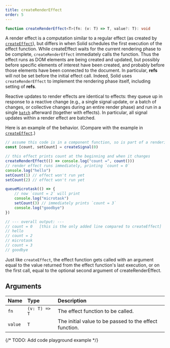 ```yaml
---
title: createRenderEffect
order: 5
---
```


```ts
function createRenderEffect<T>(fn: (v: T) => T, value?: T): void
```

A render effect is a computation similar to a regular effect (as created by [`createEffect`](/reference/basic-reactivity/create-effect)), but differs in when Solid schedules the first execution of the effect function. While createEffect waits for the current rendering phase to be complete, `createRenderEffect` immediately calls the function. Thus the effect runs as DOM elements are being created and updated, but possibly before specific elements of interest have been created, and probably before those elements have been connected to the document. In particular, **refs** will not be set before the initial effect call. Indeed, Solid uses `createRenderEffect` to implement the rendering phase itself, including setting of **refs**.

Reactive updates to render effects are identical to effects: they queue up in response to a reactive change (e.g., a single signal update, or a batch of changes, or collective changes during an entire render phase) and run in a single [`batch`](/reference/reactive-utilities/batch) afterward (together with effects). In particular, all signal updates within a render effect are batched.

Here is an example of the behavior. (Compare with the example in [`createEffect`](/reference/basic-reactivity/create-effect).)

```ts
// assume this code is in a component function, so is part of a rendering phase
const [count, setCount] = createSignal(0)

// this effect prints count at the beginning and when it changes
createRenderEffect(() => console.log("count =", count()))
// render effect runs immediately, printing `count = 0`
console.log("hello")
setCount(1) // effect won't run yet
setCount(2) // effect won't run yet

queueMicrotask(() => {
	// now `count = 2` will print
	console.log("microtask")
	setCount(3) // immediately prints `count = 3`
	console.log("goodbye")
})

// --- overall output: ---
// count = 0   [this is the only added line compared to createEffect]
// hello
// count = 2
// microtask
// count = 3
// goodbye
```

Just like `createEffect`, the effect function gets called with an argument equal to the value returned from the effect function's last execution, or on the first call, equal to the optional second argument of createRenderEffect.

## Arguments

| Name    | Type          | Description                                            |
| :------ | :------------ | :----------------------------------------------------- |
| `fn`    | `(v: T) => T` | The effect function to be called.                      |
| `value` | `T`           | The initial value to be passed to the effect function. |

{/* TODO: Add code playground example */}
